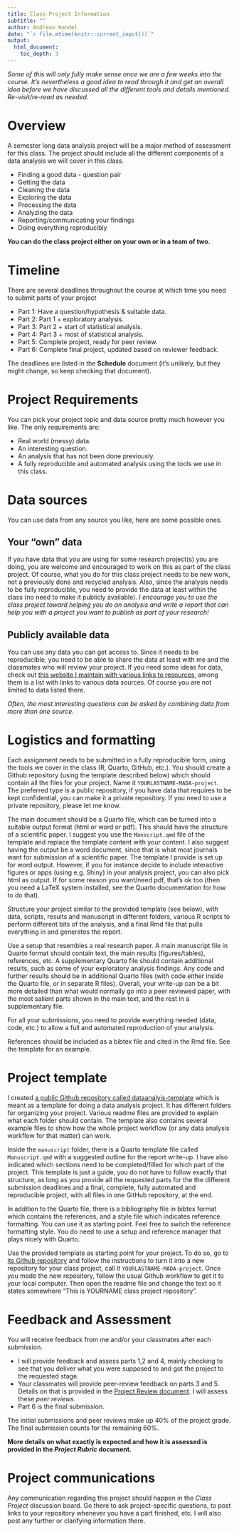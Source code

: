 ---
title: Class Project Information 
subtitle: ""
author: Andreas Handel
date: "`r file.mtime(knitr::current_input())`"
output: 
  html_document:
    toc_depth: 3
---

_Some of this will only fully make sense once we are a few weeks into the course. It's nevertheless a good idea to read through it and get an overall idea before we have discussed all the different tools and details mentioned. Re-visit/re-read as needed._

# Overview
A semester long data analysis project will be a major method of assessment for this class. The project should include all the different components of a data analysis we will cover in this class.

* Finding a good data - question pair
* Getting the data
* Cleaning the data
* Exploring the data
* Processing the data
* Analyzing the data
* Reporting/communicating your findings
* Doing everything reproducibly

**You can do the class project either on your own or in a team of two.** 

# Timeline
There are several deadlines throughout the course at which time you need to submit parts of your project

* Part 1: Have a question/hypothesis & suitable data. 
* Part 2: Part 1 + exploratory analysis. 
* Part 3: Part 2 + start of statistical analysis.
* Part 4: Part 3 + most of statistical analysis.
* Part 5: Complete project, ready for peer review.
* Part 6: Complete final project, updated based on reviewer feedback.

The deadlines are listed in the __Schedule__ document (it's unlikely, but they might change, so keep checking that document).


# Project Requirements
You can pick your project topic and data source pretty much however you like. The only requirements are:

* Real world (messy) data.
* An interesting question.
* An analysis that has not been done previously.
* A fully reproducible and automated analysis using the tools we use in this class.

# Data sources
You can use data from any source you like, here are some possible ones.

## Your "own" data
If you have data that you are using for some research project(s) you are doing, you are welcome and encouraged to work on this as part of the class project. Of course, what you do for this class project needs to be new work, not a previously done and recycled analysis. Also, since the analysis needs to be fully reproducible, you need to provide the data at least within the class (no need to make it publicly available). _I encourage you to use the class project toward helping you do an analysis and write a report that can help you with a project you want to publish as part of your research!_ 

## Publicly available data
You can use any data you can get access to. Since it needs to be reproducible, you need to be able to share the data at least with me and the classmates who will review your project. If you need some ideas for data, check out [this website I maintain with various links to resources](https://andreashandel.github.io/research-and-teaching-resources/), among them is a list with links to various data sources. Of course you are not limited to data listed there.

_Often, the most interesting questions can be asked by combining data from more than one source._


# Logistics and formatting

Each assignment needs to be submitted in a fully reproducible form, using the tools we cover in the class (R, Quarto, GitHub, etc.). You should create a Github repository (using the template described below) which should contain all the files for your project. Name it `YOURLASTNAME-MADA-project`. The preferred type is a public repository, if you have data that requires to be kept confidential, you can make it a private repository. If you need to use a private repository, please let me know.

The main document should be a Quarto file, which can be turned into a suitable output format (html or word or pdf). This should have the structure of a scientific paper. I suggest you use the `Manscript.qmd` file of the template and replace the template content with your content. I also suggest having the output be a word document, since that is what most journals want for submission of a scientific paper. The template I provide is set up for word output. However, if you for instance decide to include interactive figures or apps (using e.g. Shiny) in your analysis project, you can also pick html as output. If for some reason you want/need pdf, that's ok too (then you need a LaTeX system installed, see the Quarto documentation for how to do that).

Structure your project similar to the provided template (see below), with data, scripts, results and manuscript in different folders, various R scripts to perform different bits of the analysis, and a final Rmd file that pulls everything in and generates the report. 

Use a setup that resembles a real research paper. A main manuscript file in Quarto format should contain text, the main results (figures/tables), references, etc. A supplementary Quarto file should contain additional results, such as some of your exploratory analysis findings. Any code and further results should be in additional Quarto files (with code either inside the Quarto file, or in separate R files). Overall, your write-up can be a bit more detailed than what would normally go into a peer reviewed paper, with the most salient parts shown in the main text, and the rest in a supplementary file.

For all your submissions, you need to provide everything needed (data, code, etc.) to allow a full and automated reproduction of your analysis.

References should be included as a bibtex file and cited in the Rmd file. See the template for an example.


# Project template

I created [a public Github repository called dataanalyis-template](https://github.com/andreashandel/dataanalysis-template) which is meant as a template for doing a data analysis project. It has different folders for organizing your project. Various readme files are provided to explain what each folder should contain. The template also contains several example files to show how the whole project workflow (or any data analysis workflow for that matter) can work. 

Inside the `manuscript` folder, there is a Quarto template file called `Manuscript.qmd` with a suggested outline for the report write-up. I have also indicated which sections need to be completed/filled for which part of the project. This template is just a guide, you do not have to follow exactly that structure, as long as you provide all the requested parts for the the different submission deadlines and a final, complete, fully automated and reproducible project, with all files in one GitHub repository, at the end.

In addition to the Quarto file, there is a bibliography file in bibtex format which contains the references, and a style file which indicates reference formatting. You can use it as starting point. Feel free to switch the reference formatting style. You do need to use a setup and reference manager that plays nicely with Quarto.

Use the provided template as starting point for your project. To do so, go to [its Github repository](https://github.com/andreashandel/dataanalysis-template) and follow the instructions to turn it into a new repository for your class project, call it `YOURLASTNAME-MADA-project`. Once you made the new repository, follow the usual Github workflow to get it to your local computer. Then open the readme file and change the text so it states somewhere "This is YOURNAME class project repository".


# Feedback and Assessment
You will receive feedback from me and/or your classmates after each submission. 

* I will provide feedback and assess parts 1,2 and  4, mainly checking to see that you deliver what you were supposed to and got the project to the requested stage. 
* Your classmates will provide peer-review feedback on parts 3 and 5. Details on that is provided in the [Project Review document](./Project_Review.html). I will assess these _peer reviews_.
* Part 6 is the final submission. 


The initial submissions and peer reviews make up 40% of the project grade. The final submission counts for the remaining 60%. 

**More details on what exactly is expected and how it is assessed is provided in the _Project Rubric_ document.**

# Project communications 
Any communication regarding this project should happen in the _Class Project_ discussion board. Go there to ask project-specific questions, to post links to your repository whenever you have a part finished, etc. I will also post any further or clarifying information there.
